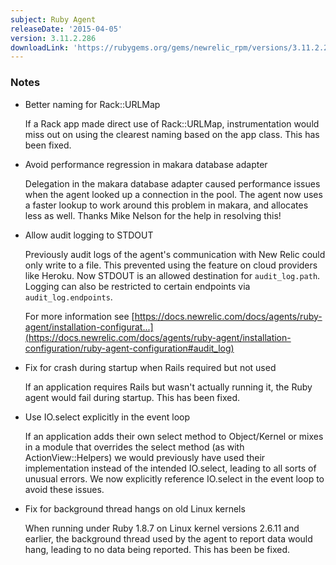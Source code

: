 ```yaml
---
subject: Ruby Agent
releaseDate: '2015-04-05'
version: 3.11.2.286
downloadLink: 'https://rubygems.org/gems/newrelic_rpm/versions/3.11.2.286'
---
```


### Notes

* Better naming for Rack::URLMap

  If a Rack app made direct use of Rack::URLMap, instrumentation would miss out on using the clearest naming based on the app class. This has been fixed.
* Avoid performance regression in makara database adapter

  Delegation in the makara database adapter caused performance issues when the agent looked up a connection in the pool. The agent now uses a faster lookup to work around this problem in makara, and allocates less as well. Thanks Mike Nelson for the help in resolving this!
* Allow audit logging to STDOUT

  Previously audit logs of the agent's communication with New Relic could only write to a file. This prevented using the feature on cloud providers like Heroku. Now STDOUT is an allowed destination for `audit_log.path`. Logging can also be restricted to certain endpoints via `audit_log.endpoints`.

  For more information see [https://docs.newrelic.com/docs/agents/ruby-agent/installation-configurat...](https://docs.newrelic.com/docs/agents/ruby-agent/installation-configuration/ruby-agent-configuration#audit_log)
* Fix for crash during startup when Rails required but not used

  If an application requires Rails but wasn't actually running it, the Ruby agent would fail during startup. This has been fixed.
* Use IO.select explicitly in the event loop

  If an application adds their own select method to Object/Kernel or mixes in a module that overrides the select method (as with ActionView::Helpers) we would previously have used their implementation instead of the intended IO.select, leading to all sorts of unusual errors. We now explicitly reference IO.select in the event loop to avoid these issues.
* Fix for background thread hangs on old Linux kernels

  When running under Ruby 1.8.7 on Linux kernel versions 2.6.11 and earlier, the background thread used by the agent to report data would hang, leading to no data being reported. This has been be fixed.
